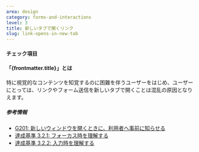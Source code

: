 ```yaml
---
area: design
category: forms-and-interactions
level: 3
title: 新しいタブで開くリンク
slug: link-opens-in-new-tab
---
```



#### チェック項目

<Checkpoint title="リンクやフォーム送信を同じタブで開く" />
<Checkpoint title="新しいタブまたはウィンドウで開く場合、ユーザーに事前に知らせる" />

#### 「{frontmatter.title}」とは

<Level level={frontmatter.level} />

特に視覚的なコンテンツを知覚するのに困難を伴うユーザーをはじめ、ユーザーにとっては、リンクやフォーム送信を新しいタブで開くことは混乱の原因となりえます。

##### 参考情報

- [G201: 新しいウィンドウを開くときに、利用者へ事前に知らせる](https://waic.jp/translations/WCAG21/Techniques/general/G201)
- [達成基準 3.2.1: フォーカス時を理解する](https://waic.jp/translations/WCAG21/Understanding/on-focus.html)
- [達成基準 3.2.2: 入力時を理解する](https://waic.jp/translations/WCAG21/Understanding/on-input.html)
